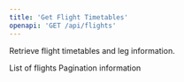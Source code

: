 ```yaml
---
title: 'Get Flight Timetables'
openapi: 'GET /api/flights'
---
```


Retrieve flight timetables and leg information.


<ParamField status="200" type="FlightsResponse">
  <ParamField name="flights" type="array">
    List of flights
  </ParamField>
  <ParamField name="pagination" type="Pagination">
    Pagination information
  </ParamField>
</ParamField>
